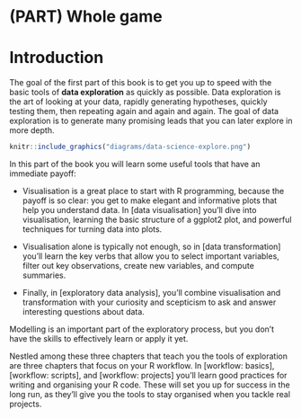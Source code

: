 # (PART) Whole game {.unnumbered}

# Introduction {#explore-intro}

The goal of the first part of this book is to get you up to speed with the basic tools of **data exploration** as quickly as possible.
Data exploration is the art of looking at your data, rapidly generating hypotheses, quickly testing them, then repeating again and again and again.
The goal of data exploration is to generate many promising leads that you can later explore in more depth.

```r
knitr::include_graphics("diagrams/data-science-explore.png")
```

In this part of the book you will learn some useful tools that have an immediate payoff:

-   Visualisation is a great place to start with R programming, because the payoff is so clear: you get to make elegant and informative plots that help you understand data.
    In [data visualisation] you'll dive into visualisation, learning the basic structure of a ggplot2 plot, and powerful techniques for turning data into plots.

-   Visualisation alone is typically not enough, so in [data transformation] you'll learn the key verbs that allow you to select important variables, filter out key observations, create new variables, and compute summaries.

-   Finally, in [exploratory data analysis], you'll combine visualisation and transformation with your curiosity and scepticism to ask and answer interesting questions about data.

Modelling is an important part of the exploratory process, but you don't have the skills to effectively learn or apply it yet.

Nestled among these three chapters that teach you the tools of exploration are three chapters that focus on your R workflow.
In [workflow: basics], [workflow: scripts], and [workflow: projects] you'll learn good practices for writing and organising your R code.
These will set you up for success in the long run, as they'll give you the tools to stay organised when you tackle real projects.
